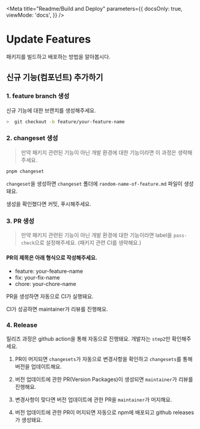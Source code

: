 

<Meta
    title="Readme/Build and Deploy"
    parameters={{
        docsOnly: true,
        viewMode: 'docs',
    }}
/>

# Update Features

패키지를 빌드하고 배포하는 방법을 알아봅시다.

##  신규 기능(컴포넌트) 추가하기


### 1. feature branch 생성

신규 기능에 대한 브랜치를 생성해주세요.

```bash
>  git checkout -b feature/your-feature-name
```
### 2. changeset 생성


>  만약 패키지 관련된 기능이 아닌 개발 환경에 대한 기능이라면 이 과정은 생략해주세요.


```bash
pnpm changeset
```

`changeset`을 생성하면 `changeset` 폴더에 `random-name-of-feature.md` 파일이 생성돼요.

생성을 확인했다면 커밋, 푸시해주세요.

### 3. PR 생성


>  만약 패키지 관련된 기능이 아닌 개발 환경에 대한 기능이라면 label을 `pass-check`으로 설정해주세요.
>  (패키지 관련 CI를 생략해요.)


#### PR의 제목은 아래 형식으로 작성해주세요.

- feature: your-feature-name
- fix: your-fix-name
- chore: your-chore-name

PR을 생성하면 자동으로 CI가 실행돼요.

CI가 성공하면 maintainer가 리뷰를 진행해요.

### 4. Release


릴리즈 과정은 github action을 통해 자동으로 진행돼요. 개발자는 `step2`만 확인해주세요.

1. PR이 머지되면 `changesets`가 자동으로 변경사항을 확인하고 `changesets`를 통해 버전을 업데이트해요.

2. 버전 업데이트에 관한 PR(Version Packages)이 생성되면 `maintainer`가 리뷰를 진행해요.

3. 변경사항이 맞다면 버전 업데이트에 관한 PR을 `maintainer`가 머지해요.

4. 버전 업데이트에 관한 PR이 머지되면 자동으로 npm에 배포되고 github releases가 생성돼요.










